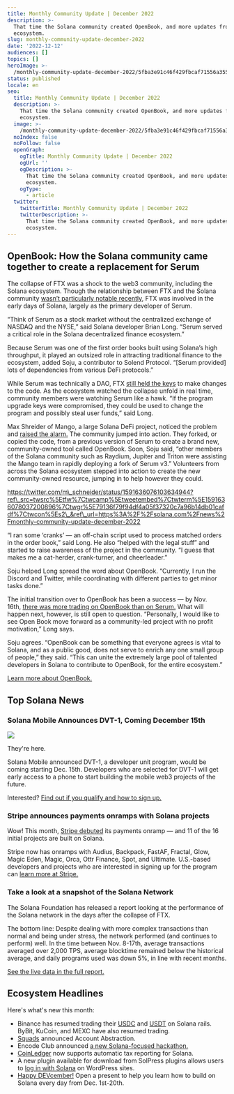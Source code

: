 ```yaml
---
title: Monthly Community Update | December 2022
description: >-
  That time the Solana community created OpenBook, and more updates from the
  ecosystem.
slug: monthly-community-update-december-2022
date: '2022-12-12'
audiences: []
topics: []
heroImage: >-
  /monthly-community-update-december-2022/5fba3e91c46f429fbcaf71556a3555be.png
status: published
locale: en
seo:
  title: Monthly Community Update | December 2022
  description: >-
    That time the Solana community created OpenBook, and more updates from the
    ecosystem.
  image: >-
    /monthly-community-update-december-2022/5fba3e91c46f429fbcaf71556a3555be.png
  noIndex: false
  noFollow: false
  openGraph:
    ogTitle: Monthly Community Update | December 2022
    ogUrl: ''
    ogDescription: >-
      That time the Solana community created OpenBook, and more updates from the
      ecosystem.
    ogType:
      - article
  twitter:
    twitterTitle: Monthly Community Update | December 2022
    twitterDescription: >-
      That time the Solana community created OpenBook, and more updates from the
      ecosystem.
---
```


## **OpenBook: How the Solana community came together to create a replacement for Serum**

The collapse of FTX was a shock to the web3 community, including the Solana ecosystem. Though the relationship between FTX and the Solana community [wasn’t particularly notable recently](https://fortune.com/crypto/2022/12/06/ripping-the-bandaid-solana-cofounders-talk-sbf-ftx-and-what-comes-next/?ref=solana.ghost.io), FTX was involved in the early days of Solana, largely as the primary developer of Serum.

“Think of Serum as a stock market without the centralized exchange of NASDAQ and the NYSE,” said Solana developer Brian Long. “Serum served a critical role in the Solana decentralized finance ecosystem.”

Because Serum was one of the first order books built using Solana’s high throughput, it played an outsized role in attracting traditional finance to the ecosystem, added Soju, a contributor to Solend Protocol. “\[Serum provided\] lots of dependencies from various DeFi protocols.”

While Serum was technically a DAO, FTX [still held the keys](https://www.wired.com/story/ftx-serum-crypto-exchange/?ref=solana.ghost.io) to make changes to the code. As the ecosystem watched the collapse unfold in real time, community members were watching Serum like a hawk. “If the program upgrade keys were compromised, they could be used to change the program and possibly steal user funds,” said Long.

Max Shreider of Mango, a large Solana DeFi project, noticed the problem and [raised the alarm.](https://twitter.com/m_schneider/status/1591636068650352640?ref=solana.ghost.io) The community jumped into action. They forked, or copied the code, from a previous version of Serum to create a brand new, community-owned tool called OpenBook. Soon, Soju said, “other members of the Solana community such as Raydium, Jupiter and Triton were assisting the Mango team in rapidly deploying a fork of Serum v3.” Volunteers from across the Solana ecosystem stepped into action to create the new community-owned resource, jumping in to help however they could.

https://twitter.com/m\_schneider/status/1591636076103634944?ref\_src=twsrc%5Etfw%7Ctwcamp%5Etweetembed%7Ctwterm%5E1591636078037200896%7Ctwgr%5E79136f79f94df4a05f37320c7a96b14db01cafdf%7Ctwcon%5Es2\_&ref\_url=https%3A%2F%2Fsolana.com%2Fnews%2Fmonthly-community-update-december-2022

“I ran some ‘cranks’ — an off-chain script used to process matched orders in the order book,” said Long. He also “helped with the legal stuff” and started to raise awareness of the project in the community. “I guess that makes me a cat-herder, crank-turner, and cheerleader.”

Soju helped Long spread the word about OpenBook. “Currently, I run the Discord and Twitter, while coordinating with different parties to get minor tasks done.”

The initial transition over to OpenBook has been a success — by Nov. 16th, [there was more trading on OpenBook than on Serum.](https://twitter.com/i/spaces/1eaKbrykWnvKX?s=20&ref=solana.ghost.io) What will happen next, however, is still open to question. “Personally, I would like to see Open Book move forward as a community-led project with no profit motivation,” Long says.

Soju agrees. “OpenBook can be something that everyone agrees is vital to Solana, and as a public good, does not serve to enrich any one small group of people,” they said. “This can unite the extremely large pool of talented developers in Solana to contribute to OpenBook, for the entire ecosystem.”

[Learn more about OpenBook.](https://twitter.com/openbookdex?ref=solana.ghost.io)

## **Top Solana News**

### **Solana Mobile Announces DVT-1, Coming December 15th**

![](/monthly-community-update-december-2022/image-1.jpg)

They're here.

Solana Mobile announced DVT-1, a developer unit program, would be coming starting Dec. 15th. Developers who are selected for DVT-1 will get early access to a phone to start building the mobile web3 projects of the future.

Interested? [Find out if you qualify and how to sign up.](https://twitter.com/solanamobile/status/1601328643434635264?ref=solana.ghost.io)

### **Stripe announces payments onramps with Solana projects**

Wow! This month, [Stripe debuted](https://twitter.com/solana/status/1598362890641227777?ref=solana.ghost.io) its payments onramp — and 11 of the 16 initial projects are built on Solana.

Stripe now has onramps with Audius, Backpack, FastAF, Fractal, Glow, Magic Eden, Magic, Orca, Ottr Finance, Spot, and Ultimate. U.S.-based developers and projects who are interested in signing up for the program can [learn more at Stripe.](https://stripe.com/use-cases/crypto?ref=solana.ghost.io#request-invite)

### **Take a look at a snapshot of the Solana Network**

The Solana Foundation has released a report looking at the performance of the Solana network in the days after the collapse of FTX.

The bottom line: Despite dealing with more complex transactions than normal and being under stress, the network performed (and continues to perform) well. In the time between Nov. 8-17th, average transactions averaged over 2,000 TPS, average blocktime remained below the historical average, and daily programs used was down 5%, in line with recent months.

[See the live data in the full report.](https://solana.com/news/snapshot-state-of-the-network-nov-17-2022?ref=solana.ghost.io)

## **Ecosystem Headlines**

Here's what's new this month:

-   Binance has resumed trading their [USDC](https://www.binance.com/en/support/announcement/deposits-of-usdc-sol-token-resumed-5580d2b8411541a6a550fe658bc47397?ref=solana.ghost.io) and [USDT](https://www.binance.com/en/support/announcement/deposits-of-usdt-sol-token-resumed-4df9fb3a27bf4735b7a726a3a9849ac0?ref=solana.ghost.io) on Solana rails. ByBit, KuCoin, and MEXC have also resumed trading.
-   [Squads](https://twitter.com/SquadsProtocol/status/1600489076569751552?ref=solana.ghost.io) announced Account Abstraction.
-   Encode Club announced [a new Solana-focused hackathon.](https://twitter.com/encodeclub/status/1600174646787473409?ref=solana.ghost.io)
-   [CoinLedger](https://t.me/c/1340397132/256?ref=solana.ghost.io) now supports automatic tax reporting for Solana.
-   A new plugin available for download from SolPress plugins allows users to [log in with Solana](https://twitter.com/SolPressPlugins/status/1597022403334311941?ref=solana.ghost.io) on WordPress sites.
-   [Happy DEVcember!](https://twitter.com/solana/status/1598402449169154049?ref=solana.ghost.io) Open a present to help you learn how to build on Solana every day from Dec. 1st-20th.
